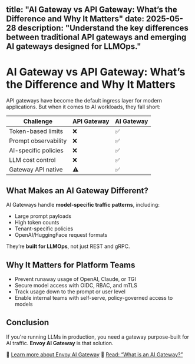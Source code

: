 title: "AI Gateway vs API Gateway: What’s the Difference and Why It Matters"
date: 2025-05-28
description: "Understand the key differences between traditional API gateways and emerging AI gateways designed for LLMOps."
---

# AI Gateway vs API Gateway: What’s the Difference and Why It Matters

API gateways have become the default ingress layer for modern applications. But when it comes to AI workloads, they fall short:

| Challenge             | API Gateway | AI Gateway |
|----------------------|-------------|------------|
| Token-based limits   | ❌          | ✅         |
| Prompt observability | ❌          | ✅         |
| AI-specific policies | ❌          | ✅         |
| LLM cost control     | ❌          | ✅         |
| Gateway API native   | ⚠️          | ✅         |

## What Makes an AI Gateway Different?

AI Gateways handle **model-specific traffic patterns**, including:

- Large prompt payloads
- High token counts
- Tenant-specific policies
- OpenAI/HuggingFace request formats

They’re **built for LLMOps**, not just REST and gRPC.

## Why It Matters for Platform Teams

- Prevent runaway usage of OpenAI, Claude, or TGI
- Secure model access with OIDC, RBAC, and mTLS
- Track usage down to the prompt or user level
- Enable internal teams with self-serve, policy-governed access to models

## Conclusion

If you're running LLMs in production, you need a gateway purpose-built for AI traffic.
**Envoy AI Gateway** is that solution.

🔗 [Learn more about Envoy AI Gateway](#)
📘 [Read: “What is an AI Gateway?”](#)